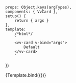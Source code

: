 

<Meta title="Components/VvCard" component={VvCard} />

	props: Object.keys(argTypes),
	components: { VvCard },
	setup() {
		return { args }
	},
	template:
		/*html*/
		`
        <vv-card v-bind="args">
            Default
        </vv-card>
        `
})

<Canvas>
	<Story name="vv-card">{Template.bind({})}</Story>
</Canvas>
